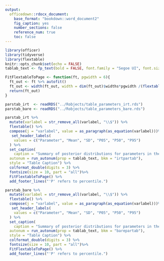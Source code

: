```yaml
---
output:
  officedown::rdocx_document:
    base_format: "bookdown::word_document2"
    fig_caption: yes
    number_sections: false
    reference_num: true
    toc: false
---
```


```r
library(officer)
library(tidyverse)
library(flextable)
knitr::opts_chunk$set(echo = FALSE)
tablab_text <- fp_text(bold = FALSE, font.family = "Segoe UI", font.size = 12, italic = TRUE)

FitFlextableToPage <- function(ft, pgwidth = 6){
  ft_out <- ft %>% autofit()
  ft_out <- width(ft_out, width = dim(ft_out)$widths*pgwidth /(flextable_dim(ft_out)$widths))
  return(ft_out)
}

parstab_irt  <- readRDS("../Robjects/table_parameters_irt.rds")
parstab_bare <- readRDS("../Robjects/table_parameters_bare.rds")
```

```r
parstab_irt %>%
  mutate(varlabel = str_remove_all(varlabel, "\\$")) %>% 
  flextable() %>% 
  compose(j = "varlabel", value = as_paragraph(as_equation(varlabel)))%>% 
   set_header_labels(
    values = c("Parameter", "Mean", "SD", "P05", "P50", "P95")
  ) %>% 
  set_caption(
    caption = "Summary of posterior distributions for parameters in the IRT model that are not village- or item-specific.",
  autonum = run_autonum(prop = tablab_text, bkm = "irtpartab"),
  style = "Table Caption") %>% 
  colformat_double(digits = 3) %>% 
  fontsize(size = 10, part = "all")%>%
  FitFlextableToPage() %>% 
  add_footer_lines("'P' refers to percentile.") 
```

\newpage

```r
parstab_bare %>%
  mutate(varlabel = str_remove_all(varlabel, "\\$")) %>% 
  flextable() %>% 
  compose(j = "varlabel", value = as_paragraph(as_equation(varlabel)))%>% 
   set_header_labels(
    values = c("Parameter", "Mean", "SD", "P05", "P50", "P95")
  ) %>% 
  set_caption(
    caption = "Summary of posterior distributions for parameters in the regression for bare ground cover.",
  autonum = run_autonum(prop = tablab_text, bkm = "barepartab"),
  style = "Table Caption") %>% 
  colformat_double(digits = 3) %>% 
  fontsize(size = 10, part = "all")%>%
  FitFlextableToPage() %>% 
  add_footer_lines("'P' refers to percentile.") 
```
